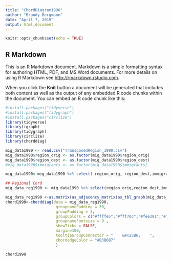 ---
title: "ChordDiagram1990"
author: "Brandy Bergmann"
date: "April 7, 2019"
output: html_document
---

```{r setup, include=FALSE}
knitr::opts_chunk$set(echo = TRUE)
```

## R Markdown

This is an R Markdown document. Markdown is a simple formatting syntax for authoring HTML, PDF, and MS Word documents. For more details on using R Markdown see <http://rmarkdown.rstudio.com>.

When you click the **Knit** button a document will be generated that includes both content as well as the output of any embedded R code chunks within the document. You can embed an R code chunk like this:

```{r}
#install.packages("tidyverse")
#install.packages("tidygraph")
#install.packages("circlize")
library(tidyverse)
library(igraph)
library(tidygraph)
library(circlize)
library(chorddiag)
```

```{r}
mig_data1990 <- read.csv("TransposedRegion_1990.csv")
mig_data1990$region_orig <- as.factor(mig_data1990$region_orig)
mig_data1990$region_dest <- as.factor(mig_data1990$region_dest)
#mig_data1990$immigrants <- as.factor(mig_data1990$immigrants)
```

```{r}
mig_data1990<-mig_data1990 %>% select( region_orig, region_dest,immigrants )
```

```{r}

## Regional Cord
mig_data_reg1990 <- mig_data1990 %>% select(region_orig,region_dest,immigrants)
```

```{r}
mig_data_reg1990 <-as.matrix(as_adjacency_matrix(as_tbl_graph(mig_data_reg1990),attr="immigrants"))
chord1990<-chorddiag(data = mig_data_reg1990,
                      groupnamePadding = 30,
                      groupPadding = 3,
                      groupColors = c("#ffffe5","#fff7bc","#fee391","#fec44f","#fe9929","#ec7014","#cc4c02","#8c2d04"),
                      groupnameFontsize = 9 ,
                      showTicks = FALSE,
                      margin=100,
                      tooltipGroupConnector = "    &#x25B6;    ",
                      chordedgeColor = "#B3B6B7"
                      )

chord1990
```
